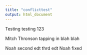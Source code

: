 ```yaml
---
title: "conflicttest"
output: html_document
---
```


Testing testing 123

Mitch Thronson tapping in blah blah

Noah second edt thrd edt Noah fixed

